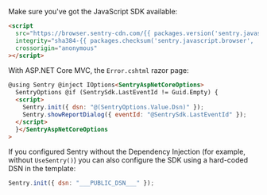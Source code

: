Make sure you've got the JavaScript SDK available:

```html
<script
  src="https://browser.sentry-cdn.com/{{ packages.version('sentry.javascript.browser') }}/bundle.min.js"
  integrity="sha384-{{ packages.checksum('sentry.javascript.browser', 'bundle.min.js', 'sha384-base64') }}"
  crossorigin="anonymous"
></script>
```

With ASP.NET Core MVC, the `Error.cshtml` razor page:

```html
@using Sentry @inject IOptions<SentryAspNetCoreOptions>
  SentryOptions @if (SentrySdk.LastEventId != Guid.Empty) {
  <script>
    Sentry.init({ dsn: "@(SentryOptions.Value.Dsn)" });
    Sentry.showReportDialog({ eventId: "@SentrySdk.LastEventId" });
  </script>
  }</SentryAspNetCoreOptions
>
```

If you configured Sentry without the Dependency Injection (for example, without `UseSentry()`) you can also configure the SDK using a hard-coded DSN in the template:

```js
Sentry.init({ dsn: "___PUBLIC_DSN___" });
```
